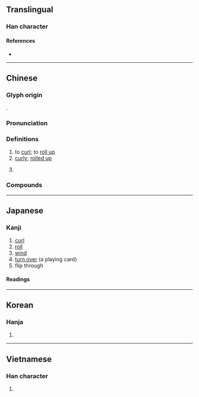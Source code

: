 {{also|卷}}
{{character info}}
==Translingual==

===Han character===
{{Han char|rn=64|rad=手|as=08|sn=11|four=59012|canj=QFQU|ids=⿰扌卷}}

====References====
* {{Han ref|kx=0435.160|dkj=12208|dj=0784.330|hdz=31906.030|uh=6372|ud=25458|bh=B1B2|bd=45490}}

----

==Chinese==
{{zh-forms|s=卷}}

===Glyph origin===
{{Han etym}}
{{Han compound|手|alt1=扌|卷|ls=psc|c1=s|c2=p}}.

===Pronunciation===
{{zh-pron
|m=juǎn
|m-s=
|c=gyun2
|c-t=
|g=
|h=pfs=kién
|j=
|mb=
|md=guōng
|mn=kńg
|mn-t=
|w=2jyoe
|x=
|mc=y
|oc=y
|cat=v,a
}}

===Definitions===
{{zh-hanzi}}

# to [[curl]]; to [[roll up]]
# [[curly]]; [[rolled up]]
# {{lb|zh|neologism|slang}} {{zh-short|內捲|intense [[competition]] among [[peer]]s; to [[study]] harder or [[work]] longer as a result}}

===Compounds===
{{zh-der|席捲|塵捲風|奶捲|捲尺|捲包|捲髮|控捲|春捲皮|捲舌音|捲簾格|捲入漩渦|捲舌韻母|捲走|百葉捲|捲棚|捲入|捲起|捲款潛逃|捲煙畫片|捲鋪蓋|搽穰捲兒|捲土重來|捲甲重來|捲菸|捲進|捲揚機|捲曲|捲舌元音|捲逃|春捲|捲浪翻波|捲腿褲|捲子|菸捲|花捲|鋪蓋捲兒|襲捲|龍捲風|銀絲捲|膠捲|筆捲|風捲殘雲|縮影微捲|內捲}}

----

==Japanese==

===Kanji===
{{ja-kanji|grade=|rs=手08}}

# [[curl]]
# [[roll]]
# [[wind]]
# [[turn over]] (a playing card)
# flip through

====Readings====
{{ja-readings
|on=けん
|kun=ま-く
}}

----

==Korean==

===Hanja===
{{ko-hanja|권}}

# {{rfdef|ko|sort=手08}}

----

==Vietnamese==

===Han character===
{{vi-readings|reading=cuốn, quyền, cuộn, quấn, quén, quyển, quyện|rs=手08}}

# {{rfdef|vi|sort=手08}}
